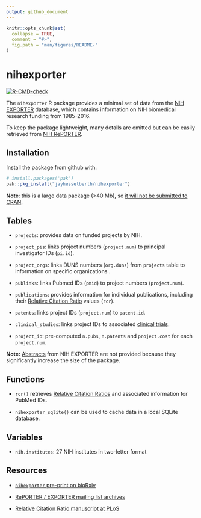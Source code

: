 ```yaml
---
output: github_document
---
```


```r
knitr::opts_chunk$set(
  collapse = TRUE,
  comment = "#>",
  fig.path = "man/figures/README-"
)
```

# nihexporter

<!-- badges: start -->
[![R-CMD-check](https://github.com/jayhesselberth/nihexporter/actions/workflows/R-CMD-check.yaml/badge.svg)](https://github.com/jayhesselberth/nihexporter/actions/workflows/R-CMD-check.yaml)
<!-- badges: end -->

The `nihexporter` R package provides a minimal set of data from the [NIH EXPORTER](http://exporter.nih.gov/default.aspx) database, which contains information on NIH biomedical research funding from 1985-2016.

To keep the package lightweight, many details are omitted but can be easily retrieved from [NIH RePORTER](https://projectreporter.nih.gov/).

## Installation

Install the package from github with:
  
``` r
# install.packages('pak')
pak::pkg_install("jayhesselberth/nihexporter")
```

**Note**: this is a large data package (>40 Mb), so [it will not be submitted to CRAN](http://thecoatlessprofessor.com/programming/size-and-limitations-of-packages-on-cran/).

## Tables

* `projects`: provides data on funded projects by NIH.

* `project_pis`: links project numbers (`project.num`) to principal investigator IDs (`pi.id`).

* `project_orgs`: links DUNS numbers (`org.duns`) from `projects` table to information on specific organizations .

* `publinks`: links Pubmed IDs (`pmid`) to project numbers (`project.num`).

* `publications`: provides information for individual publications, including their [Relative Citation Ratio](https://icite.od.nih.gov) values (`rcr`). 

* `patents`: links project IDs (`project.num`) to `patent.id`.

* `clinical_studies`: links project IDs to associated [clinical trials](https://clinicaltrials.gov/).

* `project_io`: pre-computed `n.pubs`, `n.patents` and `project.cost` for each `project.num`.

**Note:** [Abstracts](https://exporter.nih.gov/ExPORTER_Catalog.aspx?sid=0&index=1) from NIH EXPORTER are not provided because they significantly increase the size of the package.

## Functions

* `rcr()` retrieves [Relative Citation Ratios](https://icite.od.nih.gov/) and associated information for PubMed IDs.

* `nihexporter_sqlite()` can be used to cache data in a local SQLite database.

## Variables

* `nih.institutes`: 27 NIH institutes in two-letter format 

## Resources

+ [`nihexporter` pre-print on bioRxiv](http://biorxiv.org/content/early/2015/12/02/033456)

+ [RePORTER / EXPORTER mailing list archives](https://list.nih.gov/cgi-bin/wa.exe?A0=NIH-REPORT-PUBLIC-L)

+ [Relative Citation Ratio manuscript at PLoS](http://journals.plos.org/plosbiology/article?id=10.1371/journal.pbio.1002541)

